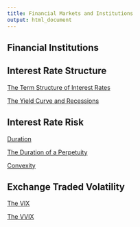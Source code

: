 ```yaml
---
title: Financial Markets and Institutions
output: html_document
---
```


## Financial Institutions

## Interest Rate Structure

[The Term Structure of Interest Rates](https://financialmarkets.github.io/5mf_term_structure_of_interest_rates/)

[The Yield Curve and Recessions](https://financial-education.github.io/the_yield_curve_and_recessions)

## Interest Rate Risk

[Duration](https://www.5minutefinance.org/concepts/duration)

[The Duration of a Perpetuity](https://github.com/financial-education/duration_of_a_perpetuity/blob/master/dur_perp.pdf)

[Convexity](https://www.5minutefinance.org/concepts/convexity)


## Exchange Traded Volatility

[The VIX](https://github.com/FinancialMarkets/5MinuteFinance/blob/master/Options/The_VIX/vix.Rmd)

[The VVIX](https://github.com/FinancialMarkets/5MinuteFinance/blob/master/Options/The_VVIX/vvix.Rmd)
